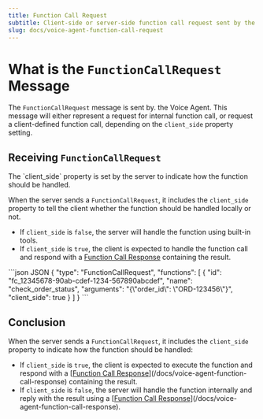 ```yaml
---
title: Function Call Request
subtitle: Client-side or server-side function call request sent by the server
slug: docs/voice-agent-function-call-request
---
```


<Markdown src="../snippets/voice-agent.mdx" />

# What is the `FunctionCallRequest` Message

The `FunctionCallRequest` message is sent by. the Voice Agent. This message will either represent a request for internal function call, or request a client-defined function call, depending on the `client_side` property setting.

## Receiving `FunctionCallRequest`

<Info>
  The `client_side` property is set by the server to indicate how the function should be handled.
</Info>

When the server sends a `FunctionCallRequest`, it includes the `client_side` property to tell the client whether the function should be handled locally or not.  
- If `client_side` is `false`, the server will handle the function using built-in tools.  
- If `client_side` is `true`, the client is expected to handle the function call and respond with a [Function Call Response](/docs/voice-agent-function-call-response) containing the result.

<CodeGroup>
  ```json JSON
  {
    "type": "FunctionCallRequest",
    "functions": [
      {
        "id": "fc_12345678-90ab-cdef-1234-567890abcdef",
        "name": "check_order_status",
        "arguments": "{\"order_id\": \"ORD-123456\"}",
        "client_side": true
      }
    ]
  }
  ```
</CodeGroup>

## Conclusion

When the server sends a `FunctionCallRequest`, it includes the `client_side` property to indicate how the function should be handled:

* If `client_side` is `true`, the client is expected to execute the function and respond with a [[Function Call Response](https://github.com/docs/voice-agent-function-call-response)](/docs/voice-agent-function-call-response) containing the result.
* If `client_side` is `false`, the server will handle the function internally and reply with the result using a [[Function Call Response](https://github.com/docs/voice-agent-function-call-response)](/docs/voice-agent-function-call-response).
